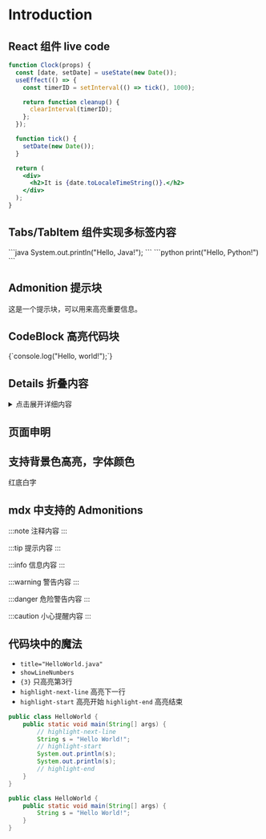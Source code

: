 # Introduction

## React 组件 live code

```jsx live
function Clock(props) {
  const [date, setDate] = useState(new Date());
  useEffect(() => {
    const timerID = setInterval(() => tick(), 1000);

    return function cleanup() {
      clearInterval(timerID);
    };
  });

  function tick() {
    setDate(new Date());
  }

  return (
    <div>
      <h2>It is {date.toLocaleTimeString()}.</h2>
    </div>
  );
}
```

## Tabs/TabItem 组件实现多标签内容


<Tabs>
  <TabItem value="java" label="Java">
    ```java System.out.println("Hello, Java!"); ```
  </TabItem>
  <TabItem value="python" label="Python">
    ```python print("Hello, Python!") ```
  </TabItem>
</Tabs>

## Admonition 提示块


<Admonition type="note" title="注意">
  这是一个提示块，可以用来高亮重要信息。
</Admonition>

## CodeBlock 高亮代码块


<CodeBlock language="js" title="hello.js">
  {`console.log("Hello, world!");`}
</CodeBlock>

## Details 折叠内容

<details>
  <summary>点击展开详细内容</summary>
  <div>这里是可折叠的内容，可以放更多说明或代码。</div>
</details>

## 页面申明


<TailProtocal />

## 支持背景色高亮，字体颜色


<MyHighlight color="white" background="red">红底白字</MyHighlight>

## mdx 中支持的 Admonitions

:::note
注释内容
:::

:::tip
提示内容
:::

:::info
信息内容
:::

:::warning
警告内容
:::

:::danger
危险警告内容
:::

:::caution
小心提醒内容
:::

## 代码块中的魔法

- `title="HelloWorld.java"` 
- `showLineNumbers`
- `{3}` 只高亮第3行
- `highlight-next-line` 高亮下一行
- `highlight-start` 高亮开始 `highlight-end` 高亮结束

```java title="HelloWorld.java" showLineNumbers
public class HelloWorld {
    public static void main(String[] args) {
        // highlight-next-line
        String s = "Hello World!";
        // highlight-start
        System.out.println(s);
        System.out.println(s);
        // highlight-end
    }
}
```

```java showLineNumbers {3}
public class HelloWorld {
    public static void main(String[] args) {
        String s = "Hello World!";
    }
}
```
